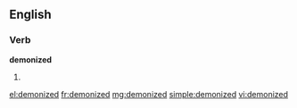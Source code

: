 ==English==

===Verb===
'''demonized'''

# {{past of|[[demonize]]}}

[[el:demonized]]
[[fr:demonized]]
[[mg:demonized]]
[[simple:demonized]]
[[vi:demonized]]